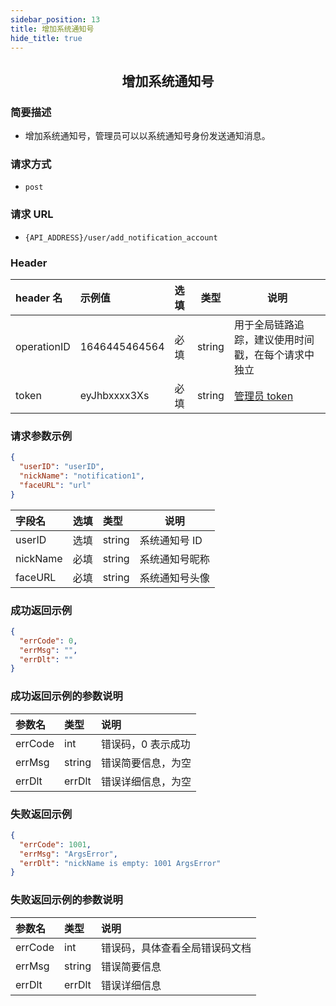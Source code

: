 ```yaml
---
sidebar_position: 13
title: 增加系统通知号
hide_title: true
---
```


<center>

## 增加系统通知号

</center>

### 简要描述

- 增加系统通知号，管理员可以以系统通知号身份发送通知消息。

### 请求方式

- `post`

### 请求 URL

- `{API_ADDRESS}/user/add_notification_account`

### Header

| header 名   | 示例值        | 选填 | 类型   | 说明                         |
| :---------- | :------------ | :--- | ------ | ---------------------------- |
| operationID | 1646445464564 | 必填 | string | 用于全局链路追踪，建议使用时间戳，在每个请求中独立 |
| token       | eyJhbxxxx3Xs  | 必填 | string | [管理员 token](docs/restapi/apis/authenticationManagement/getToken.mdx)                 |

### 请求参数示例

```json
{
  "userID": "userID",
  "nickName": "notification1",
  "faceURL": "url"
}
```

| 字段名   | 选填 | 类型   | 说明           |
| :------- | :--- | :----- | -------------- |
| userID   | 选填 | string | 系统通知号 ID  |
| nickName | 必填 | string | 系统通知号昵称 |
| faceURL  | 必填 | string | 系统通知号头像 |

### 成功返回示例

```json
{
  "errCode": 0,
  "errMsg": "",
  "errDlt": ""
}
```

### 成功返回示例的参数说明

| 参数名   | 类型   | 说明                      |
| :------- | :----- | :------------------------ |
| errCode  | int    | 错误码，0 表示成功         |
| errMsg   | string | 错误简要信息，为空 |
| errDlt   | errDlt | 错误详细信息，为空 |

### 失败返回示例

```json
{
  "errCode": 1001,
  "errMsg": "ArgsError",
  "errDlt": "nickName is empty: 1001 ArgsError"
}
```

### 失败返回示例的参数说明

| 参数名  | 类型   | 说明                          |
| :------ | :----- | :---------------------------- |
| errCode | int    | 错误码，具体查看全局错误码文档 |
| errMsg  | string | 错误简要信息                  |
| errDlt  | errDlt | 错误详细信息                  |
